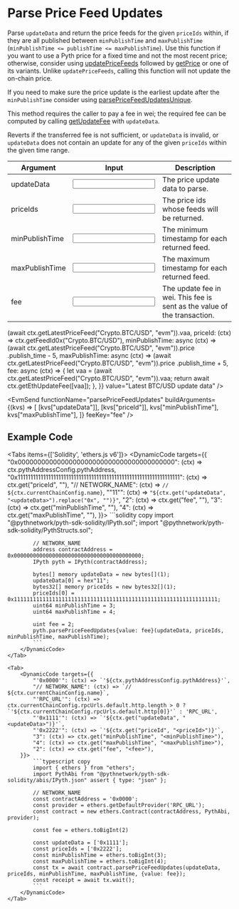 
# Parse Price Feed Updates

Parse `updateData` and return the price feeds for the given `priceIds` within, if they are all published between `minPublishTime` and `maxPublishTime` (`minPublishTime <= publishTime <= maxPublishTime`).
Use this function if you want to use a Pyth price for a fixed time and not the most recent price;
otherwise, consider using [updatePriceFeeds](update-price-feeds) followed by [getPrice](get-price) or one of its variants.
Unlike `updatePriceFeeds`, calling this function will not update the on-chain price.

If you need to make sure the price update is the earliest update after the `minPublishTime` consider using [parsePriceFeedUpdatesUnique](parse-price-feed-updates-unique).

This method requires the caller to pay a fee in wei; the required fee can be computed by calling [getUpdateFee](get-update-fee) with `updateData`.

Reverts if the transferred fee is not sufficient, or `updateData` is invalid, or `updateData` does not
contain an update for any of the given `priceIds` within the given time range.

<div className="mt-6 overflow-x-auto">

| Argument                                                | Input                                                      | Description                                                              |
| ------------------------------------------------------- | ---------------------------------------------------------- | ------------------------------------------------------------------------ |
| <Arg required={true} type="hex[]">updateData</Arg>      | <Input id="updateData" format={InputFormats.ZeroX} />      | The price update data to parse.                                          |
| <Arg required={true} type="bytes32[]">priceIds</Arg>    | <Input id="priceId" format={InputFormats.ZeroX} />         | The price ids whose feeds will be returned.                              |
| <Arg required={true} type="uint64">minPublishTime</Arg> | <Input id="minPublishTime" format={InputFormats.BigInt} /> | The minimum timestamp for each returned feed.                            |
| <Arg required={true} type="uint64">maxPublishTime</Arg> | <Input id="maxPublishTime" format={InputFormats.BigInt} /> | The maximum timestamp for each returned feed.                            |
| <Arg required={true} type="wei">fee</Arg>               | <Input id="fee" format={InputFormats.BigInt}/>             | The update fee in wei. This fee is sent as the value of the transaction. |

</div>

<Examples>
  <Example
    keyValues={{
      updateData: async (ctx) =>
        (await ctx.getLatestPriceFeed("Crypto.BTC/USD", "evm")).vaa,
      priceId: (ctx) => ctx.getFeedId0x("Crypto.BTC/USD"),
      minPublishTime: async (ctx) =>
        (await ctx.getLatestPriceFeed("Crypto.BTC/USD", "evm")).price
          .publish_time - 5,
      maxPublishTime: async (ctx) =>
        (await ctx.getLatestPriceFeed("Crypto.BTC/USD", "evm")).price
          .publish_time + 5,
      fee: async (ctx) => {
        let vaa = (await ctx.getLatestPriceFeed("Crypto.BTC/USD", "evm")).vaa;
        return await ctx.getEthUpdateFee([vaa]);
      },
    }}
    value="Latest BTC/USD update data"
  />
</Examples>

<EvmSend
  functionName="parsePriceFeedUpdates"
  buildArguments={(kvs) => [
    [kvs["updateData"]],
    [kvs["priceId"]],
    kvs["minPublishTime"],
    kvs["maxPublishTime"],
  ]}
  feeKey="fee"
/>

## Example Code

<Tabs items={['Solidity', 'ethers.js v6']}>
    <Tab>
        <DynamicCode targets={{
            "0x0000000000000000000000000000000000000000": (ctx) => ctx.pythAddressConfig.pythAddress,
            "0x1111111111111111111111111111111111111111111111111111111111111111": (ctx) => ctx.get("priceId", "<priceId>"),
            "// NETWORK_NAME": (ctx) => `// ${ctx.currentChainConfig.name}`,
            "\"11\"": (ctx) => `"${ctx.get("updateData", "<updateData>").replace("0x", "")}"`,
            "2": (ctx) => ctx.get("fee", "<fee>"),
            "3": (ctx) => ctx.get("minPublishTime", "<minPublishTime>"),
            "4": (ctx) => ctx.get("maxPublishTime", "<maxPublishTime>"),
        }}>
            ```solidity copy
            import "@pythnetwork/pyth-sdk-solidity/IPyth.sol";
            import "@pythnetwork/pyth-sdk-solidity/PythStructs.sol";

            // NETWORK_NAME
            address contractAddress = 0x0000000000000000000000000000000000000000;
            IPyth pyth = IPyth(contractAddress);

            bytes[] memory updateData = new bytes[](1);
            updateData[0] = hex"11";
            bytes32[] memory priceIds = new bytes32[](1);
            priceIds[0] = 0x1111111111111111111111111111111111111111111111111111111111111111;
            uint64 minPublishTime = 3;
            uint64 maxPublishTime = 4;

            uint fee = 2;
            pyth.parsePriceFeedUpdates{value: fee}(updateData, priceIds, minPublishTime, maxPublishTime);
            ```
        </DynamicCode>
    </Tab>

    <Tab>
        <DynamicCode targets={{
            "'0x0000'": (ctx) => `'${ctx.pythAddressConfig.pythAddress}'`,
            "// NETWORK_NAME": (ctx) => `// ${ctx.currentChainConfig.name}`,
            "'RPC_URL'": (ctx) => ctx.currentChainConfig.rpcUrls.default.http.length > 0 ? `'${ctx.currentChainConfig.rpcUrls.default.http[0]}'` : 'RPC_URL',
            "'0x1111'": (ctx) => `'${ctx.get("updateData", "<updateData>")}'`,
            "'0x2222'": (ctx) => `'${ctx.get("priceId", "<priceId>")}'`,
            "3": (ctx) => ctx.get("minPublishTime", "<minPublishTime>"),
            "4": (ctx) => ctx.get("maxPublishTime", "<maxPublishTime>"),
            "2": (ctx) => ctx.get("fee", "<fee>"),
        }}>
            ```typescript copy
            import { ethers } from "ethers";
            import PythAbi from "@pythnetwork/pyth-sdk-solidity/abis/IPyth.json" assert { type: "json" };

            // NETWORK_NAME
            const contractAddress = '0x0000';
            const provider = ethers.getDefaultProvider('RPC_URL');
            const contract = new ethers.Contract(contractAddress, PythAbi, provider);

            const fee = ethers.toBigInt(2)

            const updateData = ['0x1111'];
            const priceIds = ['0x2222'];
            const minPublishTime = ethers.toBigInt(3);
            const maxPublishTime = ethers.toBigInt(4);
            const tx = await contract.parsePriceFeedUpdates(updateData, priceIds, minPublishTime, maxPublishTime, {value: fee});
            const receipt = await tx.wait();
            ```
        </DynamicCode>
    </Tab>

</Tabs>
